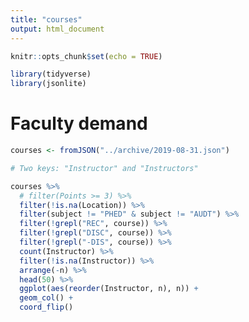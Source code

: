 ```yaml
---
title: "courses"
output: html_document
---
```


```r
knitr::opts_chunk$set(echo = TRUE)

library(tidyverse)
library(jsonlite)
```

# Faculty demand

```r
courses <- fromJSON("../archive/2019-08-31.json")
```

```r
# Two keys: "Instructor" and "Instructors"

courses %>% 
  # filter(Points >= 3) %>% 
  filter(!is.na(Location)) %>% 
  filter(subject != "PHED" & subject != "AUDT") %>% 
  filter(!grepl("REC", course)) %>% 
  filter(!grepl("DISC", course)) %>% 
  filter(!grepl("-DIS", course)) %>% 
  count(Instructor) %>% 
  filter(!is.na(Instructor)) %>% 
  arrange(-n) %>% 
  head(50) %>% 
  ggplot(aes(reorder(Instructor, n), n)) +
  geom_col() +
  coord_flip()
```

